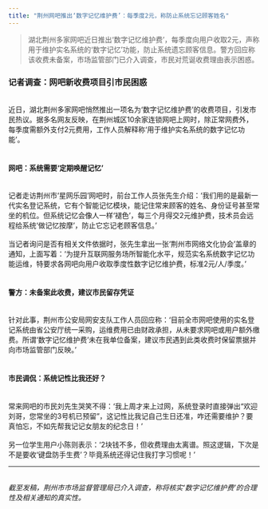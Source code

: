 ```yaml
---
title: "荆州网吧推出‘数字记忆维护费’：每季度2元，称防止系统忘记顾客姓名"
---
```


>湖北荆州多家网吧近日推出‘数字记忆维护费’，每季度向用户收取2元，声称用于维护实名系统的‘数字记忆’功能，防止系统遗忘顾客信息。警方回应称该收费未备案，市场监管部门已介入调查，市民对荒诞收费理由表示困惑。
<!-- truncate -->



<h3>记者调查：网吧新收费项目引市民困惑</h3><br/>近日，湖北荆州多家网吧悄然推出一项名为‘数字记忆维护费’的收费项目，引发市民热议。据多名网友反映，在荆州城区10余家连锁网吧上网时，除正常网费外，每季度需额外支付2元费用，工作人员解释称‘用于维护实名系统的数字记忆功能’。<br/><br/><h4>网吧：系统需要‘定期唤醒记忆’</h4><br/>记者走访荆州市‘星网乐园’网吧时，前台工作人员张先生介绍：‘我们用的是最新一代实名登记系统，它有个智能记忆模块，能记住常来顾客的姓名、身份证号甚至常坐的机位。但系统记忆会像人一样‘褪色’，每三个月得交2元维护费，技术员会远程给系统‘做记忆按摩’，防止它忘记老顾客信息。’<br/><br/>当记者询问是否有相关文件依据时，张先生拿出一张‘荆州市网络文化协会’盖章的通知，上面写着：‘为提升互联网服务场所智能化水平，规范实名系统数字记忆功能运维，特要求各网吧向用户收取季度性数字记忆维护费，标准2元/人/季度。’<br/><br/><h4>警方：未备案此收费，建议市民留存凭证</h4><br/>针对此事，荆州市公安局网安支队工作人员回应称：‘目前全市网吧使用的实名登记系统由省公安厅统一采购，运维费用已由财政承担，从未要求网吧或用户额外缴费。所谓‘数字记忆维护费’未在我单位备案，建议市民遇到此类收费时保留票据并向市场监管部门反映。’<br/><br/><h4>市民调侃：系统记性比我还好？</h4><br/>常来网吧的市民刘先生哭笑不得：‘我上周才来上过网，系统登录时直接弹出“欢迎刘哥，您常坐的3号机已预留”，这记性比我记自己生日还准，咋还需要维护？要真怕忘，不如先帮我记记女朋友的纪念日！’<br/><br/>另一位学生用户小陈则表示：‘2块钱不多，但收费理由太离谱。照这逻辑，下次是不是要收‘键盘防手生费’？毕竟系统还得记住我打字习惯呢！’<br/><hr/><br/><em>截至发稿，荆州市市场监督管理局已介入调查，称将核实‘数字记忆维护费’的合理性及相关通知的真实性。</em>
